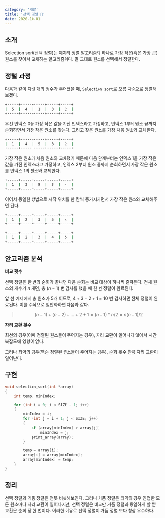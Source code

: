 ```yaml
---
category: '개발'
title: '선택 정렬 🧺'
date: 2020-10-01
---
```


## 소개

Selection sort(선택 정렬)는 제자리 정렬 알고리즘의 하나로 가장 작은(혹은 가장 큰) 원소를 찾아서 교체하는 알고리즘이다. 말 그대로 원소를 선택해서 정렬한다.

## 정렬 과정

다음과 같이 다섯 개의 정수가 주어졌을 때, `Selection sort`로 오름 차순으로 정렬해보겠다.

```sh
+-----+-----+-----+-----+-----+
|  5  |  4  |  1  |  3  |  2  |
+-----+-----+-----+-----+-----+
```

우선 인덱스 0을 가장 작은 값을 가진 인덱스라고 가정하고, 인덱스 1부터 원소 끝까지 순회하면서 가장 작은 원소를 찾는다. 그리고 찾은 원소를 가장 처음 원소와 교체한다.

```sh
+-----+-----+-----+-----+-----+
|  1  |  4  |  5  |  3  |  2  |
+-----+-----+-----+-----+-----+
```

가장 작은 원소가 처음 원소와 교체됐기 때문에 다음 단계부터는 인덱스 1을 가장 작은 값을 가진 인덱스라고 가정하고, 인덱스 2부터 원소 끝까지 순회하면서 가장 작은 원소를 인덱스 1의 원소와 교체한다.

```sh
+-----+-----+-----+-----+-----+
|  1  |  2  |  5  |  3  |  4  |
+-----+-----+-----+-----+-----+
```

이어서 동일한 방법으로 시작 위치를 한 칸씩 증가시키면서 가장 작은 원소와 교체해주면 된다.

```sh
+-----+-----+-----+-----+-----+
|  1  |  2  |  3  |  5  |  4  |
+-----+-----+-----+-----+-----+
```

```sh
+-----+-----+-----+-----+-----+
|  1  |  2  |  3  |  4  |  5  |
+-----+-----+-----+-----+-----+
```

## 알고리즘 분석

**비교 횟수**

선택 정렬은 한 번의 순회가 끝나면 다음 순회는 비교 대상이 하나씩 줄어든다. 전체 원소의 개수가 $n$ 개면, 총 $(n - 1)$ 번 검사를 했을 때 한 번 정렬이 완료된다.

앞 선 예제에서 총 원소가 5개 이므로, $4 + 3 + 2 + 1 = 10$ 번 검사하면 전체 정렬이 완료된다. 이를 수식으로 일반화하면 다음과 같다.

> $$
> (n - 1) + (n - 2) + ... + 2 + 1 = (n - 1) * n / 2 = n(n - 1) / 2
> $$

**자리 교환 횟수**

최선의 경우(이미 정렬된 원소들이 주어지는 경우), 자리 교환이 일어나지 않아서 시간 복잡도에 영향이 없다.

그러나 최악의 경우(역순 정렬된 원소들이 주어지는 경우), 순회 횟수 만큼 자리 교환이 일어난다.

## 구현

```c
void selection_sort(int *array)
{
	int temp, minIndex;

	for (int i = 0; i < SIZE - 1; i++)
	{
		minIndex = i;
		for (int j = i + 1; j < SIZE; j++)
		{
			if (array[minIndex] > array[j])
				minIndex = j;
			print_array(array);
		}

		temp = array[i];
		array[i] = array[minIndex];
		array[minIndex] = temp;
	}
}
```

## 정리

선택 정렬과 거품 정렬은 언뜻 비슷해보인다. 그러나 거품 정렬은 최악의 경우 인접한 모든 원소마다 자리 교환이 일어나지만, 선택 정렬은 비교만 거품 정렬과 동일하게 할 뿐 교환은 순회 당 한 번이다. 이러한 이유로 선택 정렬이 거품 정렬 보다 항상 우수하다.
